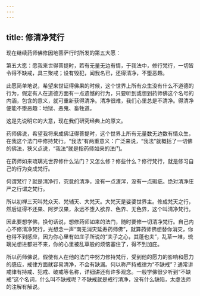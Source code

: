 ```yaml
---
---
---
```

title: 修清净梵行
---




现在继续药师佛修因地菩萨行时所发的第五大愿：


第五大愿：愿我来世得菩提时，若有无量无边有情，于我法中，修行梵行，一切皆令得不缺戒，具三聚戒；设有毁犯，闻我名已，还得清净，不堕恶趣。


此愿简单地说，希望来世证得佛果的时候，这个世界上所有众生没有什么不道德的行为，假定有人在道德方面有一点遗憾的行为，只要听到或想到药师佛这个名号的内涵，包含的意义，就可重新获得清净。清净很难，我们心里总是不清净。得清净便能不堕恶趣：地狱、恶鬼、畜牲道。

这是先说明它的大意，现在我们研究经典上的原文。

药师佛说，希望我将来成佛证得菩提时，这个世界上所有无量数无边数有情众生，在我这个法门中修持梵行。“我法”有两重意义：广泛来说，“我法”就概括了一切佛的佛法，狭义点说，“我法”就是指药师如来的法门。

在药师如来琉璃光世界修什么法门？又怎么修？修些什么？修行梵行，就是修习自己的行为变成梵行。

何谓梵行？就是清净行，究竟的清净，没有一点渣滓，没有一点瑕疵。绝对清净庄严之行谓之梵行。

所以初禅三天叫梵众天、梵辅天、大梵天。大梵天是娑婆世界主。修成梵天之行，然后证得不还果、阿罗汉果，永远不堕入欲界、色界、无色界，这个叫清净梵行。

因此要想学佛，换句话说，想修药师如来的法门，随时要修一切清净梵行。自己内心不修清净梵行，光想念一声“南无消灾延寿药师佛”，就算药师佛想替你消灾，你也得不到感应，因为你心里有如庄子所说的“夫子之心，其蓬也夫”，乱草一堆，琉璃光想进都进不来，你的心里被乱草般的烦恼塞住了，得不到加庇。

所以药师佛说，假使有人在他的法门中努力修持梵行，受到他的愿力的影响和愿力的感应，戒律方面就容易清净，不会有缺漏。何以称严持戒律为“不缺戒”？通常讲戒律有持戒、犯戒、破戒等名称，详细讲还有许多观念。一般学佛很少听到“不缺戒”这个名词，什么叫不缺戒呢？不缺戒就是戒行清净，没有什么缺陷，太虚法师的注解有解说。
